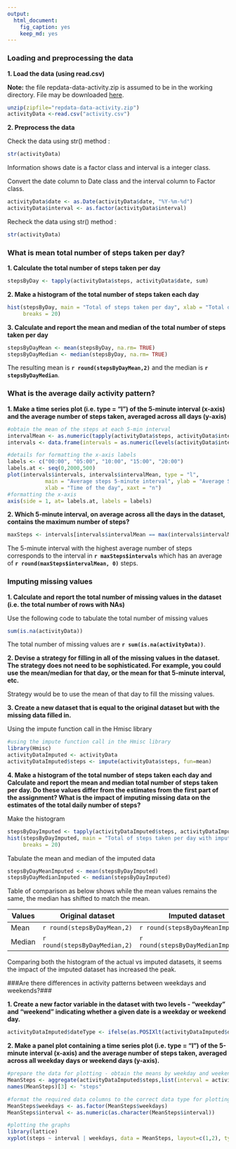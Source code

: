 ```yaml
---
output:
  html_document:
    fig_caption: yes
    keep_md: yes
---
```

### Loading and preprocessing the data ###


**1. Load the data (using read.csv)**

**Note:** the file repdata-data-activity.zip is assumed to be in the working directory. File may be downloaded [here](https://d396qusza40orc.cloudfront.net/repdata%2Fdata%2Factivity.zip "repdata-data-activity file"). 

```r
unzip(zipfile="repdata-data-activity.zip")
activityData <-read.csv("activity.csv")
```

**2. Preprocess the data**

Check the data using str() method :
```r
str(activityData)
```
Information shows date is a factor class and interval is a integer class.


Convert the date column to Date class and the interval column to Factor class.
```r
activityData$date <- as.Date(activityData$date, "%Y-%m-%d")
activityData$interval <- as.factor(activityData$interval)
```

Recheck the data using str() method :
```r
str(activityData)
```

### What is mean total number of steps taken per day? ###

**1. Calculate the total number of steps taken per day** 

```r
stepsByDay <- tapply(activityData$steps, activityData$date, sum)
```

**2. Make a histogram of the total number of steps taken each day** 

```r
hist(stepsByDay, main = "Total of steps taken per day", xlab = "Total daily steps", 
     breaks = 20)
```

**3. Calculate and report the mean and median of the total number of steps taken per day** 

```r
stepsByDayMean <- mean(stepsByDay, na.rm= TRUE)
stepsByDayMedian <- median(stepsByDay, na.rm= TRUE)
```
The resulting mean is **`r round(stepsByDayMean,2)`** and the median is **`r stepsByDayMedian`**.

### What is the average daily activity pattern?###
**1. Make a time series plot (i.e. type = "l") of the 5-minute interval (x-axis) and the average number of steps taken, averaged across all days (y-axis)** 

```r
#obtain the mean of the steps at each 5-min interval
intervalMean <- as.numeric(tapply(activityData$steps, activityData$interval, mean, na.rm=TRUE))
intervals <- data.frame(intervals = as.numeric(levels(activityData$interval)), intervalMean)

#details for formatting the x-axis labels
labels <- c("00:00", "05:00", "10:00", "15:00", "20:00")
labels.at <- seq(0,2000,500)
plot(intervals$intervals, intervals$intervalMean, type = "l", 
            main = "Average steps 5-minute interval", ylab = "Average Steps",
            xlab = "Time of the day", xaxt = "n")
#formatting the x-axis
axis(side = 1, at= labels.at, labels = labels)
```


**2. Which 5-minute interval, on average across all the days in the dataset, contains the maximum number of steps?** 

```r
maxSteps <- intervals[intervals$intervalMean == max(intervals$intervalMean),]
```
The 5-minute interval with the highest average number of steps corresponds to the interval in **`r maxSteps$intervals`**  which has an average of  **`r round(maxSteps$intervalMean, 0)`** steps.

### Imputing missing values###

**1. Calculate and report the total number of missing values in the dataset (i.e. the total number of rows with NAs)** 

Use the following code to tabulate the total number of missing values
```r
sum(is.na(activityData))
```
The total number of missing values are **`r sum(is.na(activityData))`**. 

**2. Devise a strategy for filling in all of the missing values in the dataset. The strategy does not need to be sophisticated. For example, you could use the mean/median for that day, or the mean for that 5-minute interval, etc.** 

Strategy would be to use the mean of that day to fill the missing values.

**3. Create a new dataset that is equal to the original dataset but with the missing data filled in.**

Using the impute function call in the Hmisc library
```r
#using the impute function call in the Hmisc library
library(Hmisc) 
activityDataImputed <- activityData
activityDataImputed$steps <- impute(activityData$steps, fun=mean)

```

**4. Make a histogram of the total number of steps taken each day and Calculate and report the mean and median total number of steps taken per day. Do these values differ from the estimates from the first part of the assignment? What is the impact of imputing missing data on the estimates of the total daily number of steps? ** 

Make the histogram

```r
stepsByDayImputed <- tapply(activityDataImputed$steps, activityDataImputed$date, sum)
hist(stepsByDayImputed, main = "Total of steps taken per day with imputed values", xlab = "Total daily steps", 
     breaks = 20)
```

Tabulate the mean and median of the imputed data
```r
stepsByDayMeanImputed <- mean(stepsByDayImputed)
stepsByDayMedianImputed <- median(stepsByDayImputed)
```

Table of comparison as below shows while the mean values remains the same, the median has shifted to match the mean.  

Values  | Original dataset  | Imputed dataset 
------  | ----------------  | --------------- 
Mean    |`r round(stepsByDayMean,2)` | `r round(stepsByDayMeanImputed,2)`
Median  |`r round(stepsByDayMedian,2)` | `r round(stepsByDayMedianImputed,2)`

Comparing both the histogram of the actual vs imputed datasets, it seems the impact of the imputed dataset has increased the peak. 

###Are there differences in activity patterns between weekdays and weekends?###

**1. Create a new factor variable in the dataset with two levels - "weekday" and "weekend" indicating whether a given date is a weekday or weekend day.** 

```r
activityDataImputed$dateType <- ifelse(as.POSIXlt(activityDataImputed$date)$wday %in% c(0,6), 'weekend', 'weekday')
```

**2. Make a panel plot containing a time series plot (i.e. type = "l") of the 5-minute interval (x-axis) and the average number of steps taken, averaged across all weekday days or weekend days (y-axis).** 

```r
#prepare the data for plotting - obtain the means by weekday and weekend
MeanSteps <- aggregate(activityDataImputed$steps,list(interval = activityDataImputed$interval, weekdays = activityDataImputed$dateType), mean)
names(MeanSteps)[3] <- "steps"

#format the required data columns to the correct data type for plotting
MeanSteps$weekdays <- as.factor(MeanSteps$weekdays)
MeanSteps$interval <- as.numeric(as.character(MeanSteps$interval))

#plotting the graphs
library(lattice)
xyplot(steps ~ interval | weekdays, data = MeanSteps, layout=c(1,2), type = "l")
```

